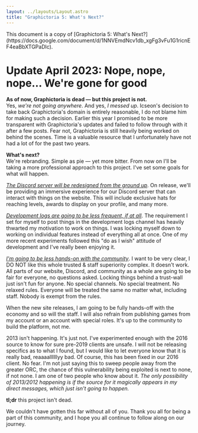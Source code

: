 ```yaml
---
layout: ../layouts/Layout.astro
title: "Graphictoria 5: What's Next?"
---
```



<div class="notification">
	This document is a copy of [Graphictoria 5: What's
	Next?](https://docs.google.com/document/d/1NNVEmdNcv1db_xgFg3vFu1G1ricnEF4eaBbXTGPaDlc).
</div>

# Update April 2023: Nope, nope, nope… We're gone for good

**As of now, Graphictoria is dead — but this project is not.**  
Yes, _we're not going anywhere_. And yes, _I messed up_. Icseon's decision to take back Graphictoria's domain is entirely reasonable, I do not blame him for making such a decision. Earlier this year I promised to be more transparent with Graphictoria's updates and failed to follow through with it after a few posts. Fear not, Graphictoria is still heavily being worked on behind the scenes. Time is a valuable resource that I unfortunately have not had a lot of for the past two years.

**What's next?**  
We're rebranding. Simple as pie — yet more bitter. From now on I'll be taking a more professional approach to this project. I've set some goals for what will happen.

<ins>*The Discord server will be redesigned from the ground up*</ins>. On
release, we'll be providing an immersive experience for our Discord server that
can interact with things on the website. This will include exclusive hats for
reaching levels, awards to display on your profile, and many more.

<ins>*Development logs are going to be less frequent, if at all*</ins>. The
requirement I set for myself to post things in the development logs channel has
heavily thwarted my motivation to work on things. I was locking myself down to
working on individual features instead of everything all at once. One of my more
recent experiments followed this "do as I wish" attitude of development and I've
really been enjoying it.

<ins>*I'm going to be less hands-on with the community*</ins>. I want to be very
clear, I DO NOT like this whole trusted & staff superiority complex. It doesn't
work. All parts of our website, Discord, and community as a whole are going to
be fair for everyone, no questions asked. Locking things behind a trust-wall
just isn't fun for anyone. No special channels. No special treatment. No relaxed
rules. Everyone will be treated the same no matter what, including staff. Nobody
is exempt from the rules.

When the new site releases, I am going to be fully hands-off with the economy and so will the staff. I will also refrain from publishing games from my account or an account with special roles. It's up to the community to build the platform, not me.

2013 isn't happening. It's just not. I've experimented enough with the 2016 source to know for sure pre-2019 clients are unsafe. I will not be releasing specifics as to what I found, but I would like to let everyone know that it is really bad, reaaaallllllyy bad. Of course, this has been fixed in our 2016 client. No fear. I'm not just saying this to sweep people away from the greater ORC, the chance of this vulnerability being exploited is next to none, if not none. I am one of two people who know about it. _The only possibility of 2013/2012 happening is if the source for it magically appears in my direct messages, which just isn't going to happen._

**tl;dr** this project isn't dead.

We couldn't have gotten this far without all of you. Thank you all for being a part of this community, and I hope you all continue to follow along on our journey.
